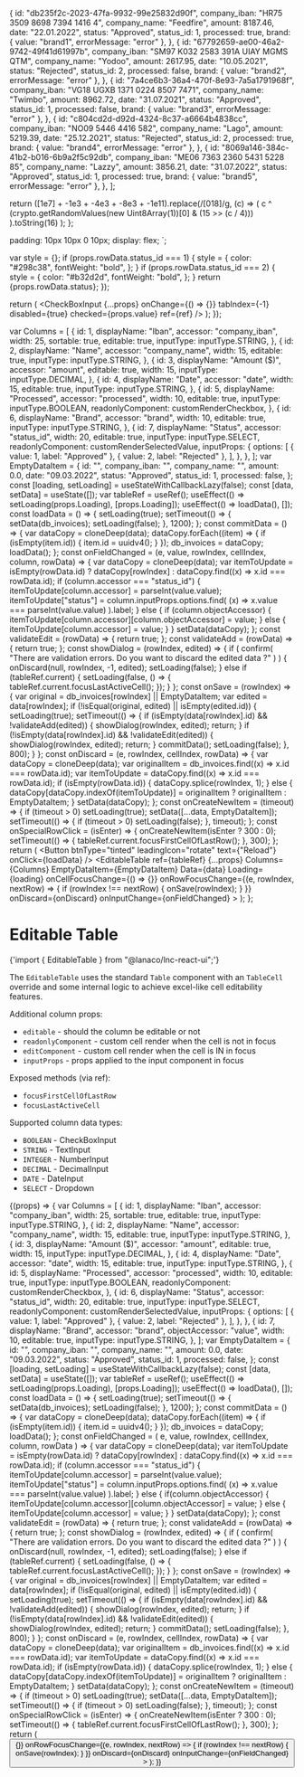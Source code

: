 
<Meta title="Data Display/Editable Table" component={EditableTable} />

  {
    id: "db235f2c-2023-47fa-9932-99e25832d90f",
    company_iban: "HR75 3509 8698 7394 1416 4",
    company_name: "Feedfire",
    amount: 8187.46,
    date: "22.01.2022",
    status: "Approved",
    status_id: 1,
    processed: true,
    brand: { value: "brand1", errorMessage: "error" },
  },
  {
    id: "67792659-ae00-46a2-9742-49f41d61997b",
    company_iban: "SM97 K032 2583 391A UIAY MGMS QTM",
    company_name: "Yodoo",
    amount: 2617.95,
    date: "10.05.2021",
    status: "Rejected",
    status_id: 2,
    processed: false,
    brand: { value: "brand2", errorMessage: "error" },
  },
  {
    id: "7a4ce6b3-36a4-470f-8e93-7a5a1791968f",
    company_iban: "VG18 UGXB 1371 0224 8507 7471",
    company_name: "Twimbo",
    amount: 8962.72,
    date: "31.07.2021",
    status: "Approved",
    status_id: 1,
    processed: false,
    brand: { value: "brand3", errorMessage: "error" },
  },
  {
    id: "c804cd2d-d92d-4324-8c37-a6664b4838cc",
    company_iban: "NO09 5446 4416 582",
    company_name: "Lago",
    amount: 5219.39,
    date: "25.12.2021",
    status: "Rejected",
    status_id: 2,
    processed: true,
    brand: { value: "brand4", errorMessage: "error" },
  },
  {
    id: "8069a146-384c-41b2-b016-6b9a2f5c92db",
    company_iban: "ME06 7363 2360 5431 5228 85",
    company_name: "Lazzy",
    amount: 3856.21,
    date: "31.07.2022",
    status: "Approved",
    status_id: 1,
    processed: true,
    brand: { value: "brand5", errorMessage: "error" },
  },
];

  return ([1e7] + -1e3 + -4e3 + -8e3 + -1e11).replace(/[018]/g, (c) =>
    (
      c ^
      (crypto.getRandomValues(new Uint8Array(1))[0] & (15 >> (c / 4)))
    ).toString(16)
  );
};


  padding: 10px 10px 0 10px;
  display: flex;
`;

  var style = {};
  if (props.rowData.status_id === 1) {
    style = {
      color: "#298c38",
      fontWeight: "bold",
    };
  }
  if (props.rowData.status_id === 2) {
    style = {
      color: "#b32d2d",
      fontWeight: "bold",
    };
  }
  return <span style={style}>{props.rowData.status}</span>;
});

  return (
    <CheckBoxInput
      {...props}
      onChange={() => {}}
      tabIndex={-1}
      disabled={true}
      checked={props.value}
      ref={ref}
    />
  );
});

  var Columns = [
    {
      id: 1,
      displayName: "Iban",
      accessor: "company_iban",
      width: 25,
      sortable: true,
      editable: true,
      inputType: inputType.STRING,
    },
    {
      id: 2,
      displayName: "Name",
      accessor: "company_name",
      width: 15,
      editable: true,
      inputType: inputType.STRING,
    },
    {
      id: 3,
      displayName: "Amount ($)",
      accessor: "amount",
      editable: true,
      width: 15,
      inputType: inputType.DECIMAL,
    },
    {
      id: 4,
      displayName: "Date",
      accessor: "date",
      width: 15,
      editable: true,
      inputType: inputType.STRING,
    },
    {
      id: 5,
      displayName: "Processed",
      accessor: "processed",
      width: 10,
      editable: true,
      inputType: inputType.BOOLEAN,
      readonlyComponent: customRenderCheckbox,
    },
    {
      id: 6,
      displayName: "Brand",
      accessor: "brand",
      width: 10,
      editable: true,
      inputType: inputType.STRING,
    },
    {
      id: 7,
      displayName: "Status",
      accessor: "status_id",
      width: 20,
      editable: true,
      inputType: inputType.SELECT,
      readonlyComponent: customRenderSelectedValue,
      inputProps: {
        options: [
          { value: 1, label: "Approved" },
          { value: 2, label: "Rejected" },
        ],
      },
    },
  ];
  var EmptyDataItem = {
    id: "",
    company_iban: "",
    company_name: "",
    amount: 0.0,
    date: "09.03.2022",
    status: "Approved",
    status_id: 1,
    processed: false,
  };
  const [loading, setLoading] = useStateWithCallbackLazy(false);
  const [data, setData] = useState([]);
  var tableRef = useRef();
  useEffect(() => setLoading(props.Loading), [props.Loading]);
  useEffect(() => loadData(), []);
  const loadData = () => {
    setLoading(true);
    setTimeout(() => {
      setData(db_invoices);
      setLoading(false);
    }, 1200);
  };
  const commitData = () => {
    var dataCopy = cloneDeep(data);
    dataCopy.forEach((item) => {
      if (isEmpty(item.id)) {
        item.id = uuidv4();
      }
    });
    db_invoices = dataCopy;
    loadData();
  };
  const onFieldChanged = (e, value, rowIndex, cellIndex, column, rowData) => {
    var dataCopy = cloneDeep(data);
    var itemToUpdate = isEmpty(rowData.id)
      ? dataCopy[rowIndex]
      : dataCopy.find((x) => x.id === rowData.id);
    if (column.accessor === "status_id") {
      itemToUpdate[column.accessor] = parseInt(value.value);
      itemToUpdate["status"] = column.inputProps.options.find(
        (x) => x.value === parseInt(value.value)
      ).label;
    } else {
      if (column.objectAccessor) {
        itemToUpdate[column.accessor][column.objectAccessor] = value;
      } else {
        itemToUpdate[column.accessor] = value;
      }
    }
    setData(dataCopy);
  };
  const validateEdit = (rowData) => {
    return true;
  };
  const validateAdd = (rowData) => {
    return true;
  };
  const showDialog = (rowIndex, edited) => {
    if (
      confirm(
        "There are validation errors. Do you want to discard the edited data ?"
      )
    ) {
      onDiscard(null, rowIndex, -1, edited);
      setLoading(false);
    } else if (tableRef.current) {
      setLoading(false, () => {
        tableRef.current.focusLastActiveCell();
      });
    }
  };
  const onSave = (rowIndex) => {
    var original = db_invoices[rowIndex] || EmptyDataItem;
    var edited = data[rowIndex];
    if (!isEqual(original, edited) || isEmpty(edited.id)) {
      setLoading(true);
      setTimeout(() => {
        if (isEmpty(data[rowIndex].id) && !validateAdd(edited)) {
          showDialog(rowIndex, edited);
          return;
        }
        if (!isEmpty(data[rowIndex].id) && !validateEdit(edited)) {
          showDialog(rowIndex, edited);
          return;
        }
        commitData();
        setLoading(false);
      }, 800);
    }
  };
  const onDiscard = (e, rowIndex, cellIndex, rowData) => {
    var dataCopy = cloneDeep(data);
    var originalItem = db_invoices.find((x) => x.id === rowData.id);
    var itemToUpdate = dataCopy.find((x) => x.id === rowData.id);
    if (isEmpty(rowData.id)) {
      dataCopy.splice(rowIndex, 1);
    } else {
      dataCopy[dataCopy.indexOf(itemToUpdate)] = originalItem
        ? originalItem
        : EmptyDataItem;
    }
    setData(dataCopy);
  };
  const onCreateNewItem = (timeout) => {
    if (timeout > 0) setLoading(true);
    setData([...data, EmptyDataItem]);
    setTimeout(() => {
      if (timeout > 0) setLoading(false);
    }, timeout);
  };
  const onSpecialRowClick = (isEnter) => {
    onCreateNewItem(isEnter ? 300 : 0);
    setTimeout(() => {
      tableRef.current.focusFirstCellOfLastRow();
    }, 300);
  };
  return (
    <Container>
      <Commands>
        <Button
          btnType="tinted"
          leadingIcon="rotate"
          text={"Reload"}
          onClick={loadData}
        />
      </Commands>
      <EditableTable
        ref={tableRef}
        {...props}
        Columns={Columns}
        EmptyDataItem={EmptyDataItem}
        Data={data}
        Loading={loading}
        onCellFocusChange={() => {}}
        onRowFocusChange={(e, rowIndex, nextRow) => {
          if (rowIndex !== nextRow) {
            onSave(rowIndex);
          }
        }}
        onDiscard={onDiscard}
        onInputChange={onFieldChanged}
      >
        <TableSpecialLastRow Loading={loading} onClick={onSpecialRowClick} />
      </EditableTable>
    </Container>
  );
};

# Editable Table

<SyntaxHighlighter language="jsx" style={nord}>
  {'import { EditableTable } from "@lanaco/lnc-react-ui";'}
</SyntaxHighlighter>

The `EditableTable` uses the standard `Table` component with an `TableCell`
override and some internal logic to achieve excel-like cell editability features.

Additional column props:

- `editable` - should the column be editable or not
- `readonlyComponent` - custom cell render when the cell is not in focus
- `editComponent` - custom cell render when the cell is IN in focus
- `inputProps` - props applied to the input component in focus

Exposed methods (via ref):

- `focusFirstCellOfLastRow`
- `focusLastActiveCell`

Supported column data types:

- `BOOLEAN` - CheckBoxInput
- `STRING` - TextInput
- `INTEGER` - NumberInput
- `DECIMAL` - DecimalInput
- `DATE` - DateInput
- `SELECT` - Dropdown

<Canvas>
  <Story
    name="Default"
    args={{
      EnableLoader: true,
    }}
  >
    {(props) => {
      var Columns = [
        {
          id: 1,
          displayName: "Iban",
          accessor: "company_iban",
          width: 25,
          sortable: true,
          editable: true,
          inputType: inputType.STRING,
        },
        {
          id: 2,
          displayName: "Name",
          accessor: "company_name",
          width: 15,
          editable: true,
          inputType: inputType.STRING,
        },
        {
          id: 3,
          displayName: "Amount ($)",
          accessor: "amount",
          editable: true,
          width: 15,
          inputType: inputType.DECIMAL,
        },
        {
          id: 4,
          displayName: "Date",
          accessor: "date",
          width: 15,
          editable: true,
          inputType: inputType.STRING,
        },
        {
          id: 5,
          displayName: "Processed",
          accessor: "processed",
          width: 10,
          editable: true,
          inputType: inputType.BOOLEAN,
          readonlyComponent: customRenderCheckbox,
        },
        {
          id: 6,
          displayName: "Status",
          accessor: "status_id",
          width: 20,
          editable: true,
          inputType: inputType.SELECT,
          readonlyComponent: customRenderSelectedValue,
          inputProps: {
            options: [
              { value: 1, label: "Approved" },
              { value: 2, label: "Rejected" },
            ],
          },
        },
        {
          id: 7,
          displayName: "Brand",
          accessor: "brand",
          objectAccessor: "value",
          width: 10,
          editable: true,
          inputType: inputType.STRING,
        },
      ];
      var EmptyDataItem = {
        id: "",
        company_iban: "",
        company_name: "",
        amount: 0.0,
        date: "09.03.2022",
        status: "Approved",
        status_id: 1,
        processed: false,
      };
      const [loading, setLoading] = useStateWithCallbackLazy(false);
      const [data, setData] = useState([]);
      var tableRef = useRef();
      useEffect(() => setLoading(props.Loading), [props.Loading]);
      useEffect(() => loadData(), []);
      const loadData = () => {
        setLoading(true);
        setTimeout(() => {
          setData(db_invoices);
          setLoading(false);
        }, 1200);
      };
      const commitData = () => {
        var dataCopy = cloneDeep(data);
        dataCopy.forEach((item) => {
          if (isEmpty(item.id)) {
            item.id = uuidv4();
          }
        });
        db_invoices = dataCopy;
        loadData();
      };
      const onFieldChanged = (
        e,
        value,
        rowIndex,
        cellIndex,
        column,
        rowData
      ) => {
        var dataCopy = cloneDeep(data);
        var itemToUpdate = isEmpty(rowData.id)
          ? dataCopy[rowIndex]
          : dataCopy.find((x) => x.id === rowData.id);
        if (column.accessor === "status_id") {
          itemToUpdate[column.accessor] = parseInt(value.value);
          itemToUpdate["status"] = column.inputProps.options.find(
            (x) => x.value === parseInt(value.value)
          ).label;
        } else {
          if(column.objectAccessor) {
            itemToUpdate[column.accessor][column.objectAccessor] = value;
          } else {
          itemToUpdate[column.accessor] = value;
          }
          }
        setData(dataCopy);
      };
      const validateEdit = (rowData) => {
        return true;
      };
      const validateAdd = (rowData) => {
        return true;
      };
      const showDialog = (rowIndex, edited) => {
        if (
          confirm(
            "There are validation errors. Do you want to discard the edited data ?"
          )
        ) {
          onDiscard(null, rowIndex, -1, edited);
          setLoading(false);
        } else if (tableRef.current) {
          setLoading(false, () => {
            tableRef.current.focusLastActiveCell();
          });
        }
      };
      const onSave = (rowIndex) => {
        var original = db_invoices[rowIndex] || EmptyDataItem;
        var edited = data[rowIndex];
        if (!isEqual(original, edited) || isEmpty(edited.id)) {
          setLoading(true);
          setTimeout(() => {
            if (isEmpty(data[rowIndex].id) && !validateAdd(edited)) {
              showDialog(rowIndex, edited);
              return;
            }
            if (!isEmpty(data[rowIndex].id) && !validateEdit(edited)) {
              showDialog(rowIndex, edited);
              return;
            }
            commitData();
            setLoading(false);
          }, 800);
        }
      };
      const onDiscard = (e, rowIndex, cellIndex, rowData) => {
        var dataCopy = cloneDeep(data);
        var originalItem = db_invoices.find((x) => x.id === rowData.id);
        var itemToUpdate = dataCopy.find((x) => x.id === rowData.id);
        if (isEmpty(rowData.id)) {
          dataCopy.splice(rowIndex, 1);
        } else {
          dataCopy[dataCopy.indexOf(itemToUpdate)] = originalItem
            ? originalItem
            : EmptyDataItem;
        }
        setData(dataCopy);
      };
      const onCreateNewItem = (timeout) => {
        if (timeout > 0) setLoading(true);
        setData([...data, EmptyDataItem]);
        setTimeout(() => {
          if (timeout > 0) setLoading(false);
        }, timeout);
      };
      const onSpecialRowClick = (isEnter) => {
        onCreateNewItem(isEnter ? 300 : 0);
        setTimeout(() => {
          tableRef.current.focusFirstCellOfLastRow();
        }, 300);
      };
      return (
        <Container>
          <Commands>
            <Button
              btnType="tinted"
              leadingIcon="rotate"
              text={"Reload"}
              onClick={loadData}
            />
          </Commands>
          <EditableTable
            ref={tableRef}
            {...props}
            Columns={Columns}
            EmptyDataItem={EmptyDataItem}
            Data={data}
            Loading={loading}
            onCellFocusChange={() => {}}
            onRowFocusChange={(e, rowIndex, nextRow) => {
              if (rowIndex !== nextRow) {
                onSave(rowIndex);
              }
            }}
            onDiscard={onDiscard}
            onInputChange={onFieldChanged}
          >
            <TableSpecialLastRow
              Loading={loading}
              onClick={onSpecialRowClick}
            />
          </EditableTable>
        </Container>
      );
    }}

  </Story>
</Canvas>

<ArgsTable story="Default" />
